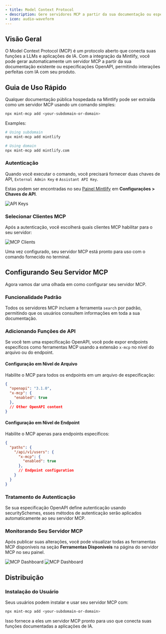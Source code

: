 ```yaml
---
- title: Model Context Protocol
- description: Gere servidores MCP a partir da sua documentação ou especificações OpenAPI
- icon: audio-waveform
---
```


## Visão Geral

O Model Context Protocol (MCP) é um protocolo aberto que conecta suas funções a LLMs e aplicações de IA. Com a integração da Mintlify, você pode gerar automaticamente um servidor MCP a partir da sua documentação existente ou especificações OpenAPI, permitindo interações perfeitas com IA com seu produto.

## Guia de Uso Rápido

Qualquer documentação pública hospedada na Mintlify pode ser extraída como um servidor MCP usando um comando simples:

```bash
npx mint-mcp add <your-subdomain-or-domain>
```

Examples:

```bash
# Using subdomain
npx mint-mcp add mintlify

# Using domain
npx mint-mcp add mintlify.com
```

### Autenticação

Quando você executar o comando, você precisará fornecer duas chaves de API, `External Admin Key` e `Assistant API Key`.

Estas podem ser encontradas no seu [Painel Mintlify](https://dashboard.mintlify.com/settings/organization/api-keys) em **Configurações > Chaves de API**.

<Frame>
  <img src="/images/mcp/mcp-terminal.png" alt="API Keys" />
</Frame>

### Selecionar Clientes MCP

Após a autenticação, você escolherá quais clientes MCP habilitar para o seu servidor:

<Frame>
  <img src="/images/mcp/mcp-terminal-completed.png" alt="MCP Clients" />
</Frame>

Uma vez configurado, seu servidor MCP está pronto para uso com o comando fornecido no terminal.

## Configurando Seu Servidor MCP

Agora vamos dar uma olhada em como configurar seu servidor MCP.

### Funcionalidade Padrão

Todos os servidores MCP incluem a ferramenta `search` por padrão, permitindo que os usuários consultem informações em toda a sua documentação.

### Adicionando Funções de API

Se você tem uma especificação OpenAPI, você pode expor endpoints específicos como ferramentas MCP usando a extensão `x-mcp` no nível do arquivo ou do endpoint.

#### Configuração em Nível de Arquivo

Habilite o MCP para todos os endpoints em um arquivo de especificação:

```json
{
  "openapi": "3.1.0",
  "x-mcp": {
    "enabled": true
  },
  // Other OpenAPI content
}
```

#### Configuração em Nível de Endpoint

Habilite o MCP apenas para endpoints específicos:

```json
{
  "paths": {
    "/api/v1/users": {
      "x-mcp": {
        "enabled": true
      },
      // Endpoint configuration
    }
  }
}
```

### Tratamento de Autenticação

Se sua especificação OpenAPI define autenticação usando securitySchemes, esses métodos de autenticação serão aplicados automaticamente ao seu servidor MCP.

### Monitorando Seu Servidor MCP

Após publicar suas alterações, você pode visualizar todas as ferramentas MCP disponíveis na seção **Ferramentas Disponíveis** na página do servidor MCP no seu painel.

<Frame>
  <img src="/images/mcp/mcp-server-page-light.png" alt="MCP Dashboard" class="block dark:hidden" />

  <img src="/images/mcp/mcp-server-page-dark.png" alt="MCP Dashboard" class="hidden dark:block" />
</Frame>

## Distribuição

### Instalação do Usuário

Seus usuários podem instalar e usar seu servidor MCP com:

```bash
npx mint-mcp add <your-subdomain-or-domain>
```

Isso fornece a eles um servidor MCP pronto para uso que conecta suas funções documentadas a aplicações de IA.
